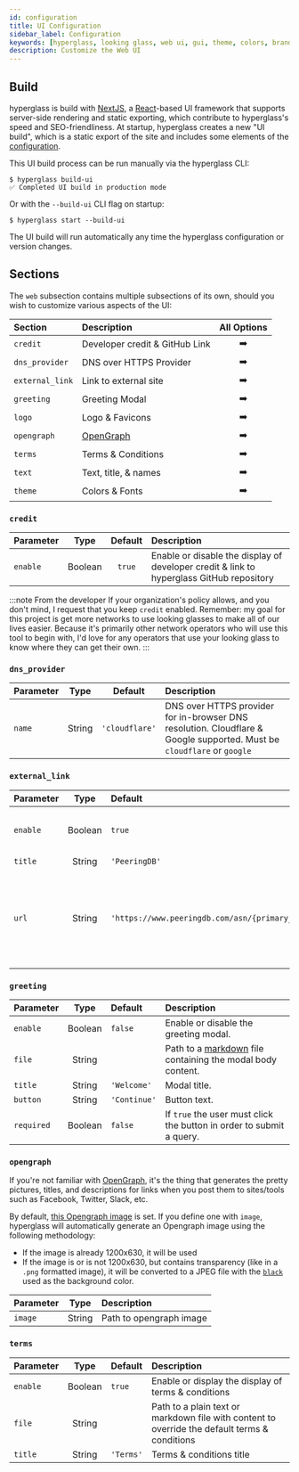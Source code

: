 ```yaml
---
id: configuration
title: UI Configuration
sidebar_label: Configuration
keywords: [hyperglass, looking glass, web ui, gui, theme, colors, branding]
description: Customize the Web UI
---
```



## Build

hyperglass is build with [NextJS](https://nextjs.org/), a [React](https://reactjs.org/)-based UI framework that supports server-side rendering and static exporting, which contribute to hyperglass's speed and SEO-friendliness. At startup, hyperglass creates a new "UI build", which is a static export of the site and includes some elements of the [configuration](parameters).

This UI build process can be run manually via the hyperglass CLI:

```shell-session
$ hyperglass build-ui
✅ Completed UI build in production mode
```

Or with the `--build-ui` CLI flag on startup:

```shell-session
$ hyperglass start --build-ui
```

The UI build will run automatically any time the hyperglass configuration or version changes.

## Sections

<div class="table--full-width" />

The `web` subsection contains multiple subsections of its own, should you wish to customize various aspects of the UI:

| Section         | Description                    |                 All Options                 |
| :-------------- | :----------------------------- | :-----------------------------------------: |
| `credit`        | Developer credit & GitHub Link |    <PageLink to="#credit">➡️</PageLink>     |
| `dns_provider`  | DNS over HTTPS Provider        | <PageLink to="#dns_provider">➡️</PageLink>  |
| `external_link` | Link to external site          | <PageLink to="#external_link">➡️</PageLink> |
| `greeting`      | Greeting Modal                 |   <PageLink to="#greeting">➡️</PageLink>    |
| `logo`          | Logo & Favicons                |      <PageLink to="logo">➡️</PageLink>      |
| `opengraph`     | [OpenGraph](https://ogp.me/)   |   <PageLink to="#opengraph">➡️</PageLink>   |
| `terms`         | Terms & Conditions             |     <PageLink to="#terms">➡️</PageLink>     |
| `text`          | Text, title, & names           |      <PageLink to="text">➡️</PageLink>      |
| `theme`         | Colors & Fonts                 |     <PageLink to="theme">➡️</PageLink>      |

### `credit`

| Parameter |  Type   | Default | Description                                                                              |
| :-------- | :-----: | :-----: | :--------------------------------------------------------------------------------------- |
| `enable`  | Boolean | `true`  | Enable or disable the display of developer credit & link to hyperglass GitHub repository |

:::note From the developer
If your organization's policy allows, and you don't mind, I request that you keep `credit` enabled. Remember: my goal for this project is get more networks to use looking glasses to make all of our lives easier. Because it's primarily other network operators who will use this tool to begin with, I'd love for any operators that use your looking glass to know where they can get their own.
:::

### `dns_provider`

| Parameter |  Type  |    Default     | Description                                                                                                                                                       |
| :-------- | :----: | :------------: | :---------------------------------------------------------------------------------------------------------------------------------------------------------------- |
| `name`    | String | `'cloudflare'` | DNS over HTTPS provider for in-browser DNS resolution. Cloudflare & Google supported. <MiniNote>Must be <Code>cloudflare</Code> or <Code>google</Code></MiniNote> |

### `external_link`

| Parameter |  Type   | Default                                         | Description                                                                                                                                          |
| :-------- | :-----: | :---------------------------------------------- | :--------------------------------------------------------------------------------------------------------------------------------------------------- |
| `enable`  | Boolean | `true`                                          | Enable or disable the display of an external link                                                                                                    |
| `title`   | String  | `'PeeringDB'`                                   | Link title/label                                                                                                                                     |
| `url`     | String  | `'https://www.peeringdb.com/asn/{primary_asn}'` | Target URL. `{primary_asn}` will be replaced with the `primary_asn` value from <Link to="/docs/configuration#global-settings">Global Settings</Link> |

### `greeting`

| Parameter  |  Type   | Default      | Description                                                                                  |
| :--------- | :-----: | :----------- | :------------------------------------------------------------------------------------------- |
| `enable`   | Boolean | `false`      | Enable or disable the greeting modal.                                                        |
| `file`     | String  |              | Path to a [markdown](https://www.markdownguide.org/) file containing the modal body content. |
| `title`    | String  | `'Welcome'`  | Modal title.                                                                                 |
| `button`   | String  | `'Continue'` | Button text.                                                                                 |
| `required` | Boolean | `false`      | If `true` the user must click the button in order to submit a query.                         |

### `opengraph`

If you're not familiar with [OpenGraph](https://ogp.me/), it's the thing that generates the pretty pictures, titles, and descriptions for links when you post them to sites/tools such as Facebook, Twitter, Slack, etc.

By default, [this Opengraph image](/opengraph.jpg) is set. If you define one with `image`, hyperglass will automatically generate an Opengraph image using the following methodology:

- If the image is already 1200x630, it will be used
- If the image is or is not 1200x630, but contains transparency (like in a `.png` formatted image), it will be converted to a JPEG file with the [`black`](theme#colors) used as the background color.

| Parameter |  Type  | Description             |
| :-------- | :----: | :---------------------- |
| `image`   | String | Path to opengraph image |

### `terms`

| Parameter |  Type   | Default   | Description                                                                                   |
| :-------- | :-----: | :-------- | :-------------------------------------------------------------------------------------------- |
| `enable`  | Boolean | `true`    | Enable or display the display of terms & conditions                                           |
| `file`    | String  |           | Path to a plain text or markdown file with content to override the default terms & conditions |
| `title`   | String  | `'Terms'` | Terms & conditions title                                                                      |
